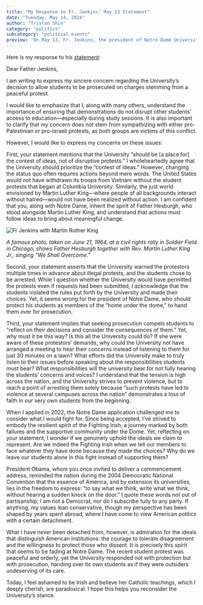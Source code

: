 ```yaml
---
title: "My Response to Fr. Jenkins’ May 13 Statement"
date: "Tuesday, May 14, 2024"
author: "Tristan Shin"
category: "politics"
subcategory: "political events"
preview: "On May 13, Fr. Jenkins, the president of Notre Dame University, issued a statement regarding the recent protest on campus."
---
```


Here is my response to his [statement](https://president.nd.edu/about/history-of-the-presidency/president-emeritus-rev-john-i-jenkins-csc/father-jenkins-communications-archive/a-message-from-father-jenkins-on-campus-protests/):

Dear Father Jenkins,

I am writing to express my sincere concern regarding the University’s decision to allow students to be prosecuted on charges stemming from a peaceful protest.

I would like to emphasize that I, along with many others, understand the importance of ensuring that demonstrations do not disrupt other students’ access to education—especially during study sessions. It is also important to clarify that my concern does not stem from sympathizing with either pro-Palestinian or pro-Israeli protests, as both groups are victims of this conflict.

However, I would like to express my concerns on these issues:

First, your statement mentions that the University “should be [a place for] the contest of ideas, not of disruptive protests.” I wholeheartedly agree that the University should prioritize the “contest of ideas.” However, changing the status quo often requires actions beyond mere words. The United States would not have withdrawn its troops from Vietnam without the student protests that began at Columbia University. Similarly, the just world envisioned by Martin Luther King—where people of all backgrounds interact without hatred—would not have been realized without action. I am confident that you, along with Notre Dame, inherit the spirit of Father Hesburgh, who stood alongside Martin Luther King, and understand that actions must follow ideas to bring about meaningful change.

![Fr Jenkins with Martin Ruther King](/blog-images/fr-hesburgh.jpg)

_A famous photo, taken on June 21, 1964, at a civil rights rally in Soldier Field in Chicago, shows Father Hesburgh together with Rev. Martin Luther King Jr., singing “We Shall Overcome.”_

Second, your statement asserts that the University warned the protestors multiple times in advance about illegal protests, and the students chose to be arrested. While I question whether the University would have permitted the protests even if requests had been submitted, I acknowledge that the students violated the rules put forth by the University and made their choices. Yet, it seems wrong for the president of Notre Dame, who should protect his students as members of the “home under the dome,” to hand them over for prosecution.

Third, your statement implies that seeking prosecution compels students to “reflect on their decisions and consider the consequences of them.” Yet, why must it be this way? Is this all the University could do? If she were aware of these protestors’ demands, why could the University not have arranged a meeting to hear their concerns instead of listening to them for just 30 minutes on a lawn? What efforts did the University make to truly listen to their issues before speaking about the responsibilities students must bear? What responsibilities will the university bear for not fully hearing the students’ concerns and voices? I understand that the tension is high across the nation, and the University strives to prevent violence, but to reach a point of arresting them solely because “such protests have led to violence at several campuses across the nation” demonstrates a loss of faith in our very own students from the beginning.

When I applied in 2022, the Notre Dame application challenged me to consider what I would fight for. Since being accepted, I’ve strived to embody the resilient spirit of the Fighting Irish, a journey marked by both failures and the supportive community under the Dome. Yet, reflecting on your statement, I wonder if we genuinely uphold the ideals we claim to represent. Are we indeed the Fighting Irish when we tell our members to face whatever they have done because they made the choices? Why do we leave our students alone in this fight instead of supporting them?

President Obama, whom you once invited to deliver a commencement address, reminded the nation during the 2004 Democratic National Convention that the essence of America, and by extension its universities, lies in the freedom to express: “to say what we think, write what we think, without hearing a sudden knock on the door.” I quote these words not out of partisanship; I am not a Democrat, nor do I subscribe fully to any party. If anything, my values lean conservative, though my perspective has been shaped by years spent abroad, where I have come to view American politics with a certain detachment.

What I have never been detached from, however, is admiration for the ideals that distinguish American institutions: the courage to tolerate disagreement and the willingness to protect those who dissent. It is precisely this spirit that seems to be fading at Notre Dame. The recent student protest was peaceful and orderly, yet the University responded not with protection but with prosecution, handing over its own students as if they were outsiders undeserving of its care.

Today, I feel ashamed to be Irish and believe her Catholic teachings, which I deeply cherish, are paradoxical. I hope this helps you reconsider the University’s stance.
